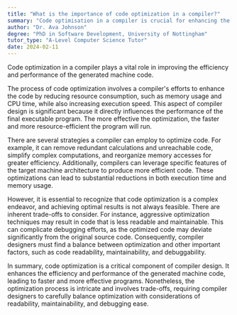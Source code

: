 ```yaml
---
title: "What is the importance of code optimization in a compiler?"
summary: "Code optimisation in a compiler is crucial for enhancing the efficiency and performance of the generated machine code."
author: "Dr. Ava Johnson"
degree: "PhD in Software Development, University of Nottingham"
tutor_type: "A-Level Computer Science Tutor"
date: 2024-02-11
---
```


Code optimization in a compiler plays a vital role in improving the efficiency and performance of the generated machine code.

The process of code optimization involves a compiler's efforts to enhance the code by reducing resource consumption, such as memory usage and CPU time, while also increasing execution speed. This aspect of compiler design is significant because it directly influences the performance of the final executable program. The more effective the optimization, the faster and more resource-efficient the program will run.

There are several strategies a compiler can employ to optimize code. For example, it can remove redundant calculations and unreachable code, simplify complex computations, and reorganize memory accesses for greater efficiency. Additionally, compilers can leverage specific features of the target machine architecture to produce more efficient code. These optimizations can lead to substantial reductions in both execution time and memory usage.

However, it is essential to recognize that code optimization is a complex endeavor, and achieving optimal results is not always feasible. There are inherent trade-offs to consider. For instance, aggressive optimization techniques may result in code that is less readable and maintainable. This can complicate debugging efforts, as the optimized code may deviate significantly from the original source code. Consequently, compiler designers must find a balance between optimization and other important factors, such as code readability, maintainability, and debuggability.

In summary, code optimization is a critical component of compiler design. It enhances the efficiency and performance of the generated machine code, leading to faster and more effective programs. Nonetheless, the optimization process is intricate and involves trade-offs, requiring compiler designers to carefully balance optimization with considerations of readability, maintainability, and debugging ease.
    